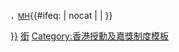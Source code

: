 <span style="font-size:smaller">，[[榮譽勳章 (香港)|MH]]</span><includeonly>{{#ifeq: {{{1|}}} | nocat | | [[Category:獲頒授香港榮譽勳章者|{{{1|{{PAGENAME}}}}}]] }}</includeonly><noinclude>
{{Documentation|Template:香港授勳及嘉獎制度模板}}
[[Category:人物模板|銜]]
[[Category:香港授勳及嘉獎制度模板]]

</noinclude>